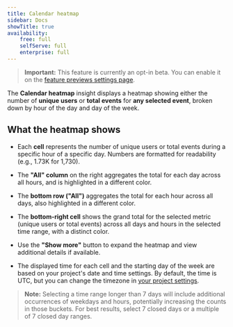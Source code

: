 ```yaml
---
title: Calendar heatmap
sidebar: Docs
showTitle: true
availability:
    free: full
    selfServe: full
    enterprise: full
---
```



> **Important:** This feature is currently an opt-in beta. You can enable it on the [feature previews settings page](https://app.posthog.com/#panel=feature-previews%3Acalendar-heatmap-insight).

The **Calendar heatmap** insight displays a heatmap showing either the number of **unique users** or **total events** for **any selected event**, broken down by hour of the day and day of the week.

## What the heatmap shows

- Each **cell** represents the number of unique users or total events during a specific hour of a specific day. Numbers are formatted for readability (e.g., 1.73K for 1,730).

- The **"All" column** on the right aggregates the total for each day across all hours, and is highlighted in a different color.

- The **bottom row ("All")** aggregates the total for each hour across all days, also highlighted in a different color.

- The **bottom-right cell** shows the grand total for the selected metric (unique users or total events) across all days and hours in the selected time range, with a distinct color.

- Use the **"Show more"** button to expand the heatmap and view additional details if available.

- The displayed time for each cell and the starting day of the week are based on your project's date and time settings. By default, the time is UTC, but you can change the timezone in [your project settings](https://us.posthog.com/settings/project-product-analytics#date-and-time).

<ProductScreenshot
  imageLight = "https://res.cloudinary.com/dmukukwp6/image/upload/Screenshot_2025_07_14_at_3_01_50_PM_2367cb2440.png" 
  imageDark = "https://res.cloudinary.com/dmukukwp6/image/upload/chd_1c288a0c04.png"
  alt="Calendar heatmap showing user activity patterns" 
  classes="rounded"
/>

> **Note:** Selecting a time range longer than 7 days will include additional occurrences of weekdays and hours, potentially increasing the counts in those buckets. For best results, select 7 closed days or a multiple of 7 closed day ranges.
